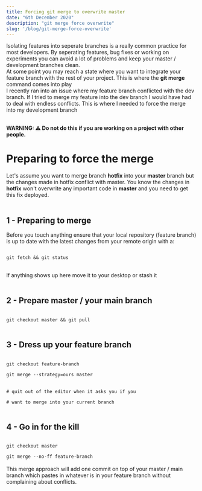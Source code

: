 ```yaml
---
title: Forcing git merge to overwrite master
date: "6th December 2020"
description: "git merge force overwrite"
slug: '/blog/git-merge-force-overwrite'
---
```


Isolating features into seperate branches is a really common practice for most developers. By seperating features, bug fixes or working on experiments you can avoid a lot of problems and keep your master / development branches clean. 
<br /> 
At some point you may reach a state where you want to integrate your feature branch with the rest of your project. This is where the <strong>git merge</strong> command comes into play 
<br /> 
I recently ran into an issue where my feature branch conflicted with the dev branch. If I tried to merge my feature into the dev branch I would have had to deal with endless conflicts. This is where I needed to force the merge into my development branch 
<br /> 
<br /> 

<strong>WARNING: ⚠️ Do not do this if you are working on a project with other people. </strong>

<h1>Preparing to force the merge</h1>

Let's assume you want to merge branch <strong>hotfix</strong> into your <strong>master</strong> branch but the changes made in hotfix conflict with master. You know the changes in <strong>hotfix</strong> won't overwrite any important code in <strong>master</strong> and you need to get this fix deployed. 
<br /> 
<br /> 

<h2>1 - Preparing to merge</h2>

Before you touch anything ensure that your local repository (feature branch) is up to date with the latest changes from your remote origin with a: 
<br />

<Code>
git fetch && git status

</Code>



<br />
If anything shows up here move it to your desktop or stash it
<br />
<br /> 


<h2>2 - Prepare master / your main branch</h2> 

<Code>
git checkout master && git pull 
</Code> 

<br />
<h2>3 - Dress up your feature branch</h2>

<Code>
git checkout feature-branch
</Code>

<Code>
git merge --strategy=ours master
</Code>
<br /> 
<Code>
# quit out of the editor when it asks you if you 
</Code>
<Code>
# want to merge into your current branch
</Code>
<br /> 
<h2>4 - Go in for the kill</h2> 

<Code>
git checkout master
</Code>

<Code>
git merge --no-ff feature-branch
</Code>

<br /> 
This merge approach will add one commit on top of your master / main branch which pastes in whatever is in your feature branch without complaining about conflicts.
